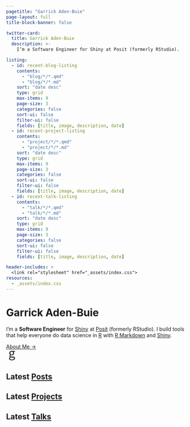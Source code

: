 ```yaml
---
pagetitle: "Garrick Aden-Buie"
page-layout: full
title-block-banner: false

twitter-card:
  title: Garrick Aden-Buie
  description: >-
    I’m a Software Engineer for Shiny at Posit (formerly RStudio).

listing:
  - id: recent-blog-listing
    contents:
      - "blog/*/*.qmd"
      - "blog/*/*.md"
    sort: "date desc"
    type: grid
    max-items: 9
    page-size: 3
    categories: false
    sort-ui: false
    filter-ui: false
    fields: [title, image, description, date]
  - id: recent-project-listing
    contents:
      - "project/*/*.qmd"
      - "project/*/*.md"
    sort: "date desc"
    type: grid
    max-items: 9
    page-size: 3
    categories: false
    sort-ui: false
    filter-ui: false
    fields: [title, image, description, date]
  - id: recent-talk-listing
    contents:
      - "talk/*/*.qmd"
      - "talk/*/*.md"
    sort: "date desc"
    type: grid
    max-items: 9
    page-size: 3
    categories: false
    sort-ui: false
    filter-ui: false
    fields: [title, image, description, date]

header-includes: >
  <link rel="stylesheet" href="_assets/index.css">
resources:
  - _assets/index.css
---
```


```{=html}
<div class="site-hero mb-5">
  <div class="site-intro">
    <h1 class="site-title text-primary mt-0 fw-lighter text-center text-sm-start">
      Garrick
      <span class="nowrap">Aden-Buie</span>
    </h1>

    <div class="social-icon-links my-3" aria-hidden="true">
      <a
        class="link-primary"
        href="https://bsky.app/profile/grrrck.xyz"
        title="bluesky"
        target="_blank"
        rel="noopener"
      >
        <i class="fab fa-bluesky fa-lg fa-fw"></i>
      </a>

      <a
        class="link-primary"
        href="https://fosstodon.org/@grrrck"
        title="fosstodon"
        target="_blank"
        rel="noopener"
      >
        <i class="fab fa-mastodon fa-lg fa-fw"></i>
      </a>

      <a
        class="link-primary"
        href="https://github.com/gadenbuie"
        title="github"
        target="_blank"
        rel="noopener"
      >
        <i class="fab fa-github fa-lg fa-fw"></i>
      </a>

      <a
        class="link-primary"
        href="https://gadenbuie.r-universe.dev"
        title="r-project"
        target="_blank"
        rel="noopener"
      >
        <i class="fab fa-r-project fa-lg fa-fw"></i>
      </a>

      <a
        class="link-primary"
        href="https://keybase.io/grrrck"
        title="keybase"
        target="_blank"
        rel="noopener"
      >
        <i class="fab fa-keybase fa-lg fa-fw"></i>
      </a>

      <a
        class="link-primary"
        href="https://garrickadenbuie.bandcamp.com"
        title="bandcamp"
        target="_blank"
        rel="noopener"
      >
        <i class="fab fa-bandcamp fa-lg fa-fw"></i>
      </a>

      <a
        class="link-primary"
        href="http://orcid.org/0000-0002-7111-0077"
        title="orcid"
        target="_blank"
        rel="noopener"
      >
        <i class="ai ai-orcid fa-lg fa-fw"></i>
      </a>
    </div>

    <p class="site-into fs-5">
      I’m a <strong>Software Engineer</strong> for
      <a href="https://shiny.rstudio.com/">Shiny</a> at
      <a href="https://posit.co">Posit</a> (formerly RStudio). I build tools
      that help everyone do data science in <a href="https://r-project.org">R</a>
      with <a href="https://rmarkdown.rstudio.com">R Markdown</a> and
      <a href="https://shiny.rstudio.com">Shiny</a>.
    </p>
    <a class="mt4 action text" href="/about">About Me →</a>
  </div>

  <div class="site-logo order-first order-sm-last text-primary">
    <svg
      width="32"
      height="32"
      viewBox="0 0 128 128"
      fill="none"
      xmlns="http://www.w3.org/2000/svg"
    >
      <title>Go to Home</title>
      <g id="letter-g">
        <path
          id="g"
          d="M50.8792 58.1936L50.276 57.892L49.7704 58.3382C47.2594 60.5537 44.968 63.1107 44.968 67.44C44.968 69.9137 45.7844 72.1657 48.0184 73.7463C50.178 75.2743 53.525 76.072 58.352 76.072H71.888C79.9575 76.072 85.8368 77.3287 89.6761 79.8826C93.4342 82.3825 95.368 86.2149 95.368 91.776C95.368 103.907 82.4612 114.968 60.944 114.968C52.4879 114.968 45.4586 113.295 40.5784 110.226C35.7393 107.182 33 102.768 33 97.104C33 91.6616 36.5948 86.3124 42.7873 82.0902L43.224 81.7925V81.264V80.688V80.1338L42.754 79.84C39.5542 77.8402 37.032 74.3986 37.032 69.312C37.032 63.8746 40.7648 59.5327 44.2263 57.1789L44.664 56.8813V56.352V55.776V55.3L44.2946 54.9999C39.8705 51.4053 35.592 44.9041 35.592 36.912C35.592 22.2979 47.1373 13 60.944 13C64.7144 13 68.0469 13.6992 70.5176 14.66L70.6924 14.728H70.88H94.216V21.8H80.816H78.3238L80.1248 23.5226C83.2297 26.4925 85.576 31.5549 85.576 37.2C85.576 44.4186 82.8419 50.2301 78.4328 54.2446C74.0135 58.2683 67.8554 60.536 60.944 60.536C57.6353 60.536 53.9014 59.7047 50.8792 58.1936ZM49.8427 82.7505L49.3791 82.618L48.9868 82.8983C43.7539 86.636 41.368 91.0877 41.368 95.52C41.368 99.6654 43.5056 103.026 47.2483 105.302C50.9524 107.555 56.2309 108.76 62.672 108.76C69.5328 108.76 75.2823 106.99 79.3464 104.212C83.4026 101.438 85.848 97.5987 85.848 93.504C85.848 91.7541 85.5072 90.2297 84.7944 88.9373C84.0789 87.64 83.0216 86.6366 81.6852 85.883C79.0561 84.4004 75.3087 83.864 70.736 83.864H58.64C55.9628 83.864 52.7496 83.581 49.8427 82.7505ZM45.112 36.912C45.112 47.6205 52.2622 54.616 60.944 54.616C69.6258 54.616 76.776 47.6205 76.776 36.912C76.776 31.5789 75.0443 27.2505 72.1589 24.249C69.2746 21.2485 65.2994 19.64 60.944 19.64C56.5886 19.64 52.6135 21.2485 49.7291 24.249C46.8437 27.2505 45.112 31.5789 45.112 36.912Z"
          fill="currentColor"
          stroke="currentColor"
          stroke-width="2"
          class="site-brand-letter-g-1"
        ></path>
      </g>
    </svg>
  </div>
</div>
```

## Latest [Posts](/blog)

::: {#recent-blog-listing}
:::

## Latest [Projects](/project)

::: {#recent-project-listing}
:::

## Latest [Talks](/talk)

::: {#recent-talk-listing}
:::
